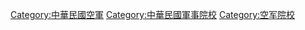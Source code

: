 [[Category:中華民國空軍|Category:中華民國空軍]]
[[Category:中華民國軍事院校|Category:中華民國軍事院校]]
[[Category:空军院校|Category:空军院校]]